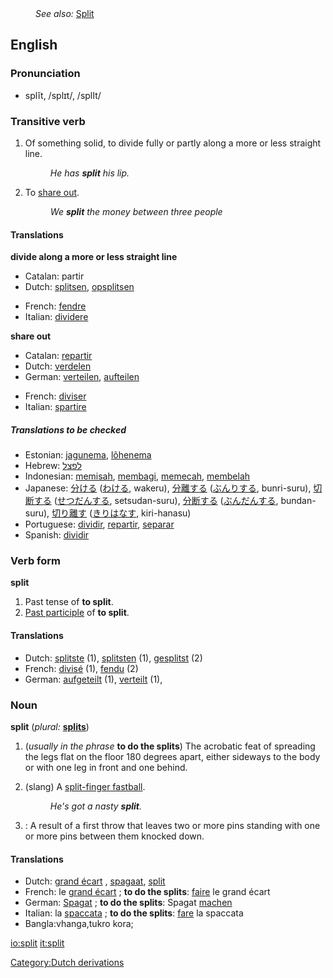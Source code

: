 :''See also:'' [[Split]]
{{wikipedia}}
==English==

===Pronunciation===
*splĭt, /splɪt/, /splIt/

===Transitive verb===
{{en-infl-irreg|split|splits|splitting|split|split}}

# Of something solid, to divide fully or partly along a more or less straight line.
#:''He has '''split''' his lip.''
# To [[share out]].
#:''We '''split''' the money between three people''

====Translations====
'''divide along a more or less straight line'''
{{top}}
*Catalan: partir
*Dutch: [[splitsen]], [[opsplitsen]]
{{mid}}
*French: [[fendre]]
*Italian: [[dividere]]
{{bottom}}

'''share out'''
{{top}}
*Catalan: [[repartir]]
*Dutch: [[verdelen]]
*German: [[verteilen]], [[aufteilen]]
{{mid}}
*French: [[diviser]]
*Italian: [[spartire]]
{{bottom}}

=====Translations to be checked=====
<!--Remove this section once all of the translations below have been moved into the tables above.-->
{{checktrans}}

*Estonian: [[jagunema]], [[lõhenema]]
*Hebrew: [[לפצל]]
*Indonesian: [[pisah|memisah]], [[bagi|membagi]], [[pecah|memecah]], [[belah|membelah]]
*Japanese: [[分ける]] ([[わける]], wakeru), [[分離]]する ([[ぶんり]]する, bunri-suru), [[切断]]する ([[せつだん]]する, setsudan-suru), [[分断]]する ([[ぶんだん]]する, bundan-suru), [[切り離す]] ([[きりはなす]], kiri-hanasu)
*Portuguese: [[dividir]], [[repartir]], [[separar]]
*Spanish: [[dividir]]

===Verb form===
'''split'''
# Past tense of '''to split'''.
# [[Past participle]] of '''to split'''.

====Translations====
*Dutch: [[splitste]] (1), [[splitsten]] (1), [[gesplitst]] (2)
*French: [[divisé]] (1), [[fendu]] (2)
*German: [[aufgeteilt]] (1), [[verteilt]] (1),

===Noun===
'''split''' (''plural:'' '''[[splits]]''')

# (''usually in the phrase'' '''to do the splits''') The acrobatic feat of spreading the legs flat on the floor 180 degrees apart, either sideways to the body or with one leg in front and one behind.
# {{baseball}} (slang) A [[split-finger fastball]].
#: ''He's got a nasty '''split'''.''
# {{cattag|bowling}}: A result of a first throw that leaves two or more pins standing with one or more pins between them knocked down.

====Translations====
*Dutch: [[grand écart]] {{m}}, [[spagaat]], [[split]] {{m}}
*French: le [[grand écart]] {{m}}; '''to do the splits''': [[faire]] le grand écart
*German: [[Spagat]] {{n}}; '''to do the splits''': Spagat [[machen]]
*Italian: la [[spaccata]] {{f}}; '''to do the splits''': [[fare]] la spaccata
*Bangla:vhanga,tukro kora;

[[Category:Dutch derivations]]

[[io:split]]
[[it:split]]